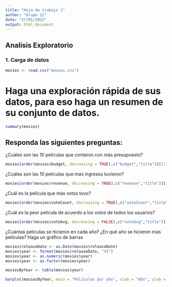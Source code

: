 ```yaml
---
title: "Hoja de trabajo 1"
author: "Grupo 12"
date: "27/01/2022"
output: html_document
---
```


## Analisis Exploratorio

### 1. Carga de datos
```r
movies <- read.csv("movies.csv")
```

# Haga una exploración rápida de sus datos, para eso haga un resumen de su conjunto de datos. 
``` r
summary(movies)
```

## Responda las siguientes preguntas:
¿Cuáles son las 10 películas que contaron con más presupuesto?
```r
movies[order(movies$budget, decreasing = TRUE),c("budget","title")][1:10,]
```

¿Cuáles son las 10 películas que más ingresos tuvieron? 
```r
movies[order(movies$revenue, decreasing = TRUE),c("revenue","title")][1:10,]
```

¿Cuál es la película que más votos tuvo? 
```r
movies[order(movies$voteCount, decreasing = TRUE),c("voteCount","title")][1,]
```

¿Cuál es la peor película de acuerdo a los votos de todos los usuarios? 
```r
movies[order(movies$voteAvg, decreasing = FALSE),c("voteAvg","title")][1,]
```

¿Cuántas  películas  se  hicieron  en  cada  año?  ¿En  qué  año  se  hicieron  más 
películas? Haga un gráfico de barras 
```r
movies$releaseDate <- as.Date(movies$releaseDate)
movies$year <- format(movies$releaseDate, "%Y")
movies$year <- as.numeric(movies$year)
movies$year <- as.factor(movies$year)

moviesByYear <- table(movies$year)

barplot(moviesByYear, main = "Películas por año", xlab = "Año", ylab = "Películas", col = "blue")

```

